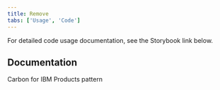```yaml
---
title: Remove
tabs: ['Usage', 'Code']
---
```


<PageDescription>

For detailed code usage documentation, see the Storybook link below.

</PageDescription>

## Documentation
Carbon for IBM Products pattern

<Row className="resource-card-group">
    <Column colLg={4} colMd={4} noGutterSm>
        <ResourceCard
        subTitle="Remove - Storybook"
        href="https://carbon-for-ibm-products.netlify.app/?path=/story/ibm-products-patterns-remove-removemodal--remove-pattern"
        target="_blank"
        aspectRatio="2:1"
        actionIcon="arrowRight"
        />
    </Column>
    <Column colLg={4} colMd={4} noGutterSm>
        <ResourceCard
        subTitle="Delete - Storybook"
        href="https://carbon-for-ibm-products.netlify.app/?path=/story/ibm-products-patterns-remove-removemodal--delete-pattern"
        target="_blank"
        aspectRatio="2:1"
        actionIcon="arrowRight"
        />
    </Column>
</Row>